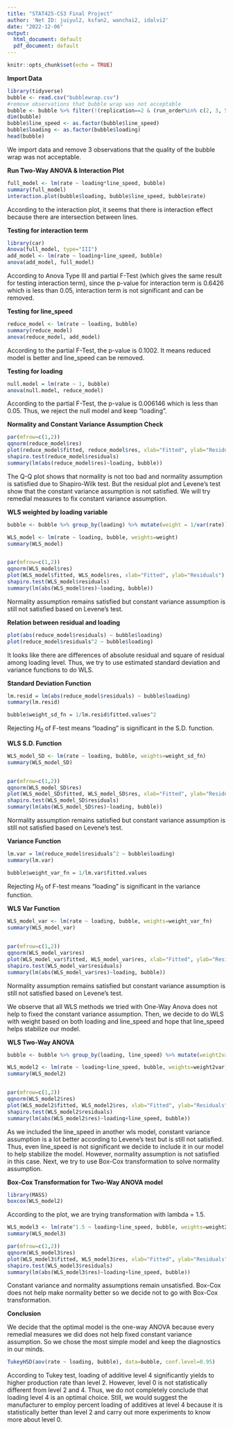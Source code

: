```yaml
---
title: "STAT425-CS3 Final Project"
author: 'Net ID: juiyul2, ksfan2, wanchai2, idalvi2'
date: "2022-12-06"
output:
  html_document: default
  pdf_document: default
---
```


```r
knitr::opts_chunk$set(echo = TRUE)
```

**Import Data**
```r
library(tidyverse)
bubble <- read.csv("bubblewrap.csv")
#remove observations that bubble wrap was not acceptable
bubble <- bubble %>% filter(!(replication==2 & (run_order%in% c(2, 3, 5))))
dim(bubble)
bubble$line_speed <- as.factor(bubble$line_speed)
bubble$loading <- as.factor(bubble$loading)
head(bubble)
```
We import data and remove 3 observations that the quality of the bubble wrap was not acceptable.

**Run Two-Way ANOVA & Interaction Plot**
```r
full_model <- lm(rate ~ loading*line_speed, bubble)
summary(full_model)
interaction.plot(bubble$loading, bubble$line_speed, bubble$rate)
```

According to the interaction plot, it seems that there is interaction effect because there are intersection between lines.

**Testing for interaction term**
```r
library(car)
Anova(full_model, type="III")
add_model <- lm(rate ~ loading+line_speed, bubble)
anova(add_model, full_model)
```
According to Anova Type III and partial F-Test (which gives the same result for testing interaction term), since the p-value for interaction term is 0.6426 which is less than 0.05, interaction term is not significant and can be removed.

**Testing for line_speed**
```r
reduce_model <- lm(rate ~ loading, bubble)
summary(reduce_model)
anova(reduce_model, add_model)
```
According to the partial F-Test, the p-value is 0.1002. It means reduced model is better and line_speed can be removed.

**Testing for loading**
```r
null.model = lm(rate ~ 1, bubble)
anova(null.model, reduce_model)
```
According to the partial F-Test, the p-value is 0.006146 which is less than 0.05. Thus, we reject the null model and keep "loading".


**Normality and Constant Variance Assumption Check**
```r
par(mfrow=c(1,2))
qqnorm(reduce_model$res)
plot(reduce_model$fitted, reduce_model$res, xlab="Fitted", ylab="Residuals")
shapiro.test(reduce_model$residuals)
summary(lm(abs(reduce_model$res)~loading, bubble))
```
The Q-Q plot shows that normality is not too bad and normality assumption is satisfied due to Shapiro-Wilk test.
But the residual plot and Levene's test show that the constant variance assumption is not satisfied. We will try remedial measures to fix constant variance assumption.

**WLS weighted by loading variable**
```r
bubble <- bubble %>% group_by(loading) %>% mutate(weight = 1/var(rate))

WLS_model <- lm(rate ~ loading, bubble, weights=weight)
summary(WLS_model)


par(mfrow=c(1,2))
qqnorm(WLS_model$res)
plot(WLS_model$fitted, WLS_model$res, xlab="Fitted", ylab="Residuals")
shapiro.test(WLS_model$residuals)
summary(lm(abs(WLS_model$res)~loading, bubble))
```
Normality assumption remains satisfied but constant variance assumption is still not satisfied based on Levene's test.

**Relation between residual and loading**
```r
plot(abs(reduce_model$residuals) ~ bubble$loading)
plot(reduce_model$residuals^2 ~ bubble$loading)
```

It looks like there are differences of absolute residual and square of residual among loading level. Thus, we try to use estimated standard deviation and variance functions to do WLS.

**Standard Deviation Function**
```r
lm.resid = lm(abs(reduce_model$residuals) ~ bubble$loading)
summary(lm.resid)

bubble$weight_sd_fn = 1/lm.resid$fitted.values^2
```
Rejecting $H_0$ of F-test means "loading" is significant in the S.D. function.

**WLS S.D. Function**
```r
WLS_model_SD <- lm(rate ~ loading, bubble, weights=weight_sd_fn)
summary(WLS_model_SD)


par(mfrow=c(1,2))
qqnorm(WLS_model_SD$res)
plot(WLS_model_SD$fitted, WLS_model_SD$res, xlab="Fitted", ylab="Residuals")
shapiro.test(WLS_model_SD$residuals)
summary(lm(abs(WLS_model_SD$res)~loading, bubble))
```
Normality assumption remains satisfied but constant variance assumption is still not satisfied based on Levene's test.

**Variance Function**
```r
lm.var = lm(reduce_model$residuals^2 ~ bubble$loading)
summary(lm.var)

bubble$weight_var_fn = 1/lm.var$fitted.values
```
Rejecting $H_0$ of F-test means "loading" is significant in the variance function.

**WLS Var Function**
```r
WLS_model_var <- lm(rate ~ loading, bubble, weights=weight_var_fn)
summary(WLS_model_var)


par(mfrow=c(1,2))
qqnorm(WLS_model_var$res)
plot(WLS_model_var$fitted, WLS_model_var$res, xlab="Fitted", ylab="Residuals")
shapiro.test(WLS_model_var$residuals)
summary(lm(abs(WLS_model_var$res)~loading, bubble))
```
Normality assumption remains satisfied but constant variance assumption is still not satisfied based on Levene's test.

We observe that all WLS methods we tried with One-Way Anova does not help to fixed the constant variance assumption. Then, we decide to do WLS with weight based on both loading and line_speed and hope that line_speed helps stabilize our model.

**WLS Two-Way ANOVA**
```r
bubble <- bubble %>% group_by(loading, line_speed) %>% mutate(weight2var = 1/var(rate))

WLS_model2 <- lm(rate ~ loading+line_speed, bubble, weights=weight2var)
summary(WLS_model2)


par(mfrow=c(1,2))
qqnorm(WLS_model2$res)
plot(WLS_model2$fitted, WLS_model2$res, xlab="Fitted", ylab="Residuals")
shapiro.test(WLS_model2$residuals)
summary(lm(abs(WLS_model2$res)~loading+line_speed, bubble))
```
As we included the line_speed in another wls model, constant variance assumption is a lot better according to Levene's test but is still not satisfied. Thus, even line_speed is not significant we decide to include it in our model to help stabilize the model. However, normality assumption is not satisfied in this case. Next, we try to use Box-Cox transformation to solve normality assumption.

**Box-Cox Transformation for Two-Way ANOVA model**
```r
library(MASS)
boxcox(WLS_model2)
```

According to the plot, we are trying transformation with lambda = 1.5.

```r
WLS_model3 <- lm(rate^1.5 ~ loading+line_speed, bubble, weights=weight2var)
summary(WLS_model3)

par(mfrow=c(1,2))
qqnorm(WLS_model3$res)
plot(WLS_model3$fitted, WLS_model3$res, xlab="Fitted", ylab="Residuals")
shapiro.test(WLS_model3$residuals)
summary(lm(abs(WLS_model3$res)~loading+line_speed, bubble))
```
Constant variance and normality assumptions remain unsatisfied. Box-Cox does not help make normality better so we decide not to go with Box-Cox transformation.


**Conclusion**

We decide that the optimal model is the one-way ANOVA because every remedial measures we did does not help fixed constant variance assumption. So we chose the most simple model and keep the diagnostics in our minds.
```r
TukeyHSD(aov(rate ~ loading, bubble), data=bubble, conf.level=0.95)
```
According to Tukey test, loading of additive level 4 significantly yields to higher production rate than level 2. However, level 0 is not statistically different from level 2 and 4. Thus, we do not completely conclude that loading level 4 is an optimal choice. Still, we would suggest the manufacturer to employ percent loading of additives at level 4 because it is statistically better than level 2 and carry out more experiments to know more about level 0.
